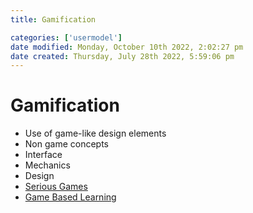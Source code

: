 ```yaml
---
title: Gamification

categories: ['usermodel']
date modified: Monday, October 10th 2022, 2:02:27 pm
date created: Thursday, July 28th 2022, 5:59:06 pm
---
```


# Gamification
- Use of game-like design elements
- Non game concepts
- Interface
- Mechanics
- Design
- [Serious Games](Serious%20Games.qmd)
- [Game Based Learning](Game%20Based%20Learning.qmd)



